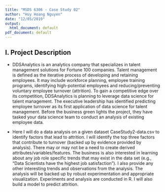 ```yaml
---
title: "MSDS 6306 - Case Study 02"
author: "Huy Hoang Nguyen"
date: "12/05/2019"
output:
  html_document: default
pdf_document: default
---
```

  
  
## I. Project Description

- DDSAnalytics is an analytics company that specializes in talent management solutions for Fortune 100 companies. Talent management is defined as the iterative process of developing and retaining employees. It may include workforce planning, employee training programs, identifying high-potential employees and reducing/preventing voluntary employee turnover (attrition). To gain a competitive edge over its competition, DDSAnalytics is planning to leverage data science for talent management. The executive leadership has identified predicting employee turnover as its first application of data science for talent management. Before the business green lights the project, they have tasked your data science team to conduct an analysis of existing employee data.   

- Here I will do a data analysis on a given dataset CaseStudy2-data.csv  to identify factors that lead to attrition.  I will identify the top three factors that contribute to turnover (backed up by evidence provided by analysis). There may or may not be a need to create derived attributes/variables/features. The business is also interested in learning about any job role specific trends that may exist in the data set (e.g., “Data Scientists have the highest job satisfaction”). I also provide any other interesting trends and observations from the analysis. The analysis will be backed up by robust experimentation and appropriate visualization. Experiments and analysis  are conducted in R. I will also build a model to predict attrition.   

